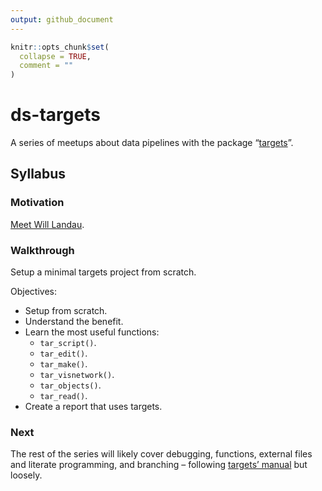 ```yaml
---
output: github_document
---
```


<!-- README.md is generated from README.Rmd. Please edit that file -->

```r
knitr::opts_chunk$set(
  collapse = TRUE,
  comment = ""
)
```

# ds-targets

A series of meetups about data pipelines with the package
"[targets](https://docs.ropensci.org/targets/)".

## Syllabus

### Motivation

[Meet Will Landau](https://github.com/2DegreesInvesting/ds-incubator/issues/70).

### Walkthrough

Setup a minimal targets project from scratch.

Objectives:

* Setup from scratch.
* Understand the benefit.
* Learn the most useful functions:
  * `tar_script()`.
  * `tar_edit()`.
  * `tar_make()`.
  * `tar_visnetwork()`.
  * `tar_objects()`.
  * `tar_read()`.
* Create a report that uses targets.

### Next

The rest of the series will likely cover debugging, functions, external files
and literate programming, and branching -- following [targets'
manual](https://books.ropensci.org/targets/) but loosely.
